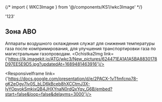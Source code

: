 {/* import { WKC3Image } from '@/components/KS1/wkc3Image' */}


  '123'



## Зона АВО  
Аппараты воздушного охлаждения служат для снижения температуры газа после компримирования, для улучшения транспортировки газа по магистральным газопроводам. 
<Ochistka2Img link={'https://ik.imagekit.io/ATG/wkc3/New_pictures/624471EA1A1A5BA8830178D97EE5E9D5.jpg?updatedAt=1689481463916'}/>

<ResponsiveIframe link={'https://docs.google.com/presentation/d/e/2PACX-1vTfmfcnp78-gK2eOgy7Iv0S_bLD6kBceb8hXCCtmJ3X-lyYOpvokSmkjxQB4JHXYnaN0rdQxYqv_G6B/embed?start=false&loop=false&delayms=3000'}/>
